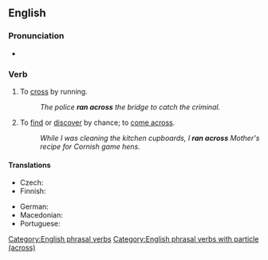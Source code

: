 ==English==

===Pronunciation===
* {{audio|en|En-au-run across.ogg|Audio (AU)}}

===Verb===
{{en-verb|run<,,ran,run> across}}

# To [[cross]] by running.
#: ''The police '''ran across''' the bridge to catch the criminal.''
# {{lb|en|idiomatic}} To [[find]] or [[discover]] by chance; to [[come across]].
#: ''While I was cleaning the kitchen cupboards, I '''ran across''' Mother's recipe for Cornish game hens.''

====Translations====
{{trans-top|to cross by running}}
* Czech: {{t|cs|[[přeběhnout]] [[přes]]}}
* Finnish: {{t-needed|fi}}
{{trans-mid}}
* German: {{t+|de|[[über]] ... [[rennen]]}}
* Macedonian: {{t|mk|претрчува}}
* Portuguese: {{t|pt|passar correndo}}
{{trans-bottom}}

{{trans-see|to find by chance|come across}}

[[Category:English phrasal verbs]]
[[Category:English phrasal verbs with particle (across)]]